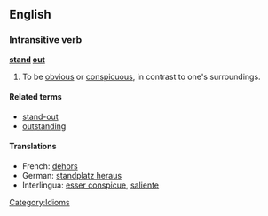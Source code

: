 ==English==

===Intransitive verb===
'''[[stand]] [[out]]'''

# To be [[obvious]] or [[conspicuous]], in contrast to one's surroundings.

====Related terms====
*[[stand-out]]
*[[outstanding]]

====Translations====
*French: [[dehors]] 
*German: [[standplatz heraus]] 
*Interlingua: [[esser conspicue]], [[saliente]]

[[Category:Idioms]]